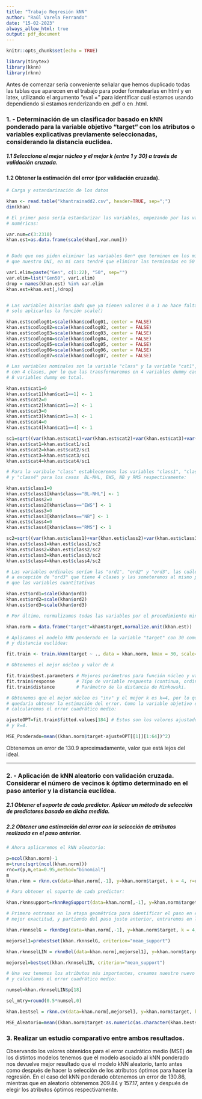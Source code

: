 ---
title: "Trabajo Regresión kNN"
author: "Raúl Varela Ferrando"
date: "15-02-2023"
always_allow_html: true
output: pdf_document
---

<div class=text-justify>

```{r setup, include=FALSE}
knitr::opts_chunk$set(echo = TRUE)
```

```{r paquetes, include=FALSE}
library(tinytex)
library(kknn)
library(rknn) 
```

Antes de comenzar sería conveniente señalar que hemos duplicado todas las tablas que aparecen en el trabajo para poder formatearlas en html y en latex, utilizando el argumento "eval =" para identificar cuál estamos usando dependiendo si estamos renderizando en .pdf o en .html.

### 1. - Determinación de un clasificador basado en kNN ponderado para la variable objetivo “target” con los atributos o variables explicativas previamente seleccionadas, considerando la distancia euclídea. 

##### **1.1** Selecciona el mejor núcleo y el mejor k (entre 1 y 30) a través de validación cruzada.

#### **1.2** Obtener la estimación del error (por validación cruzada).

```{r Ejercicio1.1}
# Carga y estandarización de los datos

khan <- read.table("khantrainadd2.csv", header=TRUE, sep=";")
dim(khan)

# El primer paso sería estandarizar las variables, empezando por las variables
# numéricas:

var.num=c(3:2310)
khan.est=as.data.frame(scale(khan[,var.num]))


# Dado que nos piden eliminar las variables Gen* que terminen en los mismos dos dígitos 
# que nuestro DNI, en mi caso tendré que eliminar las terminadas en 50

var1.elim=paste("Gen", c(1:22), "50", sep="")
var.elim=list("Gen50", var1.elim)
drop = names(khan.est) %in% var.elim
khan.est=khan.est[,!drop]


# Las variables binarias dado que ya tienen valores 0 o 1 no hace falta cambiarlas,
# solo aplicarles la función scale()

khan.est$codlog01=scale(khan$codlog01, center = FALSE)
khan.est$codlog02=scale(khan$codlog02, center = FALSE)
khan.est$codlog03=scale(khan$codlog03, center = FALSE)
khan.est$codlog04=scale(khan$codlog04, center = FALSE)
khan.est$codlog05=scale(khan$codlog05, center = FALSE)
khan.est$codlog06=scale(khan$codlog06, center = FALSE)
khan.est$codlog07=scale(khan$codlog07, center = FALSE)

# Las variables nominales son la variable "class" y la variable "cat1", ambas
# con 4 clases, por lo que las transformaremos en 4 variables dummy cada una, es decir,
# 8 variables dummy en total.

khan.est$cat1=0
khan.est$cat1[khan$cat1==1] <- 1
khan.est$cat2=0
khan.est$cat2[khan$cat1==2] <- 1
khan.est$cat3=0
khan.est$cat3[khan$cat1==3] <- 1
khan.est$cat4=0
khan.est$cat4[khan$cat1==4] <- 1

sc1=sqrt((var(khan.est$cat1)+var(khan.est$cat2)+var(khan.est$cat3)+var(khan.est$cat4))/4)
khan.est$cat1=khan.est$cat1/sc1
khan.est$cat2=khan.est$cat2/sc1
khan.est$cat3=khan.est$cat3/sc1
khan.est$cat4=khan.est$cat4/sc1

# Para la varibale "class" estableceremos las variables "class1", "class2", "class3"
# y "class4" para los casos  BL-NHL, EWS, NB y RMS respectivamente:

khan.est$class1=0
khan.est$class1[khan$class=="BL-NHL"] <- 1
khan.est$class2=0
khan.est$class2[khan$class=="EWS"] <- 1
khan.est$class3=0
khan.est$class3[khan$class=="NB"] <- 1
khan.est$class4=0
khan.est$class4[khan$class=="RMS"] <- 1

sc2=sqrt((var(khan.est$class1)+var(khan.est$class2)+var(khan.est$class3)+var(khan.est$class4))/4)
khan.est$class1=khan.est$class1/sc2
khan.est$class2=khan.est$class2/sc2
khan.est$class3=khan.est$class3/sc2
khan.est$class4=khan.est$class4/sc2

# Las variables ordinales serían las "ord1", "ord2" y "ord3", las cuáles tienen 5 clases
# a excepción de "ord3" que tiene 4 clases y las someteremos al mismo proceso de estandarización
# que las variables cuantitativas

khan.est$ord1=scale(khan$ord1)
khan.est$ord2=scale(khan$ord2)
khan.est$ord3=scale(khan$ord3)

# Por último, normalizamos todas las variables por el procedimiento min-max.

khan.norm = data.frame("target"=khan$target,normalize.unit(khan.est))

# Aplicamos el modelo kNN ponderado en la variable "target" con 30 como máximo de k
# y distancia euclídea:

fit.train <- train.kknn(target ~ ., data = khan.norm, kmax = 30, scale="TRUE", kernel = c("triangular", "rectangular", "epanechnikov", "biweight","triweight","cos", "inv","gaussian", "optimal"), distance = 2)

# Obtenemos el mejor núcleo y valor de k

fit.train$best.parameters # Mejores parámetros para función núcleo y valor k 
fit.train$response        # Tipo de variable respuesta (continua, ordinal, norminal)
fit.train$distance        # Parámetro de la distancia de Minkowski.

# Obtenemos que el mejor núcleo es "inv" y el mejor k es k=4, por lo que ahora sólo nos
# quedaría obtener la estimación del error. Como la variable objetivo es continua,
# calcularemos el error cuadrático medio:

ajusteOPT=fit.train$fitted.values[184] # Estos son los valores ajustados para el núcleo "inv"
# y k=4.

MSE_Ponderado=mean((khan.norm$target-ajusteOPT[[1]][1:64])^2) 

```

Obtenemos un error de 130.9 aproximadamente, valor que está lejos del ideal.


----------------------------------------------------------

<div class=text-justify>

### **2.**  - Aplicación de kNN aleatorio con validación cruzada. Considerar el número de vecinos k óptimo determinado en el paso anterior y la distancia euclídea.

##### **2.1** Obtener el soporte de cada predictor. Aplicar un método de selección de predictores basado en dicha medida. 

##### **2.2** Obtener una estimación del error con la selección de atributos realizada en el paso anterior.


```{r Ejercicio2}
# Ahora aplicaremos el kNN aleatorio:

p=ncol(khan.norm)-1
m=trunc(sqrt(ncol(khan.norm)))
rnc=r(p,m,eta=0.95,method="binomial")
m
khan.rknn = rknn.cv(data=khan.norm[,-1], y=khan.norm$target, k = 4, r=rnc, mtry=m , seed=987654321)

# Para obtener el soporte de cada predictor:

khan.rknnsupport=rknnRegSupport(data=khan.norm[,-1], y=khan.norm$target, k = 4, r=rnc, mtry=m , seed=987654321)

# Primero entramos en la etapa geométrica para identificar el paso en el que obtenemos
# mejor exactitud, y partiendo del paso justo anterior, entraremos en la etapa lineal:

khan.rknnselG = rknnBeg(data=khan.norm[,-1], y=khan.norm$target, k = 4, r=rnc, mtry=m , seed=987654321, fixed.partition = FALSE, pk = 0.8 , stopat=10)

mejorsel1=prebestset(khan.rknnselG, criterion="mean_support")

khan.rknnselLIN = rknnBel(data=khan.norm[,mejorsel1], y=khan.norm$target, k = 4, r=rnc, mtry=m , seed=987654321, fixed.partition = FALSE, d=1 , stopat=10)

mejorsel=bestset(khan.rknnselLIN, criterion="mean_support")

# Una vez tenemos los atributos más importantes, creamos nuestro nuevo modelo con estos atributos
# y calculamos el error cuadrático medio:

numsel=khan.rknnselLIN$p[18]

sel_mtry=round(0.5*numsel,0)

khan.bestsel = rknn.cv(data=khan.norm[,mejorsel], y=khan.norm$target, k = 4, r=rnc, mtry=sel_mtry , seed=232345324)

MSE_Aleatorio=mean((khan.norm$target-as.numeric(as.character(khan.bestsel$pred)))^2)

```

### **3.** Realizar un estudio comparativo entre ambos resultados.

Observando los valores obtenidos para el error cuadrático medio (MSE) de los distintos modelos tenemos que el modelo asociado al kNN ponderado nos devuelve mejor resultado que el modelo kNN aleatorio, tanto antes como después de hacer la selección de los atributos óptimos para hacer la regresión. En el caso del kNN ponderado obtenemos un error de 130.86, mientras que en aleatorio obtenemos 209.84 y 157.17, antes y después de elegir los atributos óptimos respectivamente.
